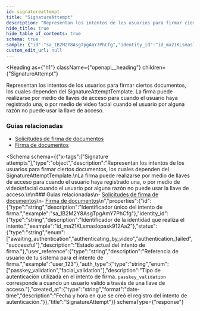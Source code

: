 ```yaml
---
id: signatureattempt
title: "SignatureAttempt"
description: "Representan los intentos de los usuarios para firmar ciertos documentos, los cuales dependen del SignatureAttemptTemplate."
hide_title: true
hide_table_of_contents: true
schema: true
sample: {"id":"sa_1B2M2Y8AsgTpgAmY7PhCfg","identity_id":"id_ma21KLsmaslopask912Aa2","status":"awaiting_authentication","user_reference":"user_123","auth_type":"passkey_validation","created_at":"2024-07-29T15:51:28.071Z"}
custom_edit_url: null
---
```



<Heading
  as={"h1"}
  className={"openapi__heading"}
  children={"SignatureAttempt"}
>
</Heading>



Representan los intentos de los usuarios para firmar ciertos documentos, los cuales dependen del SignatureAttemptTemplate.
La firma puede realizarse por medio de llaves de acceso para cuando el usuario haya registrado una, o por medio de video
facial cuando el usuario por alguna razón no puede usar la llave de acceso.

### Guias relacionadas
- [Solicitudes de firma de documentos](/docs/integration-guide/products/signature)
- [Firma de documentos](/docs/integration-guide/concepts/signature)


<Schema
  schema={{"x-tags":["Signature attempts"],"type":"object","description":"Representan los intentos de los usuarios para firmar ciertos documentos, los cuales dependen del SignatureAttemptTemplate.\nLa firma puede realizarse por medio de llaves de acceso para cuando el usuario haya registrado una, o por medio de video\nfacial cuando el usuario por alguna razón no puede usar la llave de acceso.\n\n### Guias relacionadas\n- [Solicitudes de firma de documentos](/docs/integration-guide/products/signature)\n- [Firma de documentos](/docs/integration-guide/concepts/signature)\n","properties":{"id":{"type":"string","description":"Identificador único del intento de firma.","example":"sa_1B2M2Y8AsgTpgAmY7PhCfg"},"identity_id":{"type":"string","description":"Identificador de la identidad que realiza el intento.","example":"id_ma21KLsmaslopask912Aa2"},"status":{"type":"string","enum":["awaiting_authentication","authenticating_by_video","authentication_failed","successful"],"description":"Estado actual del intento de firma."},"user_reference":{"type":"string","description":"Referencia de usuario de tu sistema para el intento de firma.","example":"user_123"},"auth_type":{"type":"string","enum":["passkey_validation","facial_validation"],"description":"Tipo de autenticación utilizada en el intento de firma. `passkey_validation` corresponde a cuando un usuario validó a través de una llave de acceso."},"created_at":{"type":"string","format":"date-time","description":"Fecha y hora en que se creó el registro del intento de autenticación."}},"title":"SignatureAttempt"}}
  schemaType={"response"}
>
  
</Schema>
            